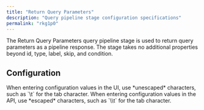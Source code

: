 ```yaml
---
title: "Return Query Parameters"
description: "Query pipeline stage configuration specifications"
permalink: "rkg1p0"
---
```


The Return Query Parameters query pipeline stage is used to return query parameters as a pipeline response. The stage takes no additional properties beyond id, type, label, skip, and condition.

## Configuration

<Tip>
When entering configuration values in the UI, use *unescaped* characters, such as `\t` for the tab character. When entering configuration values in the API, use *escaped* characters, such as `\\t` for the tab character.
</Tip>


<SchemaParamFields schema={schema}/>